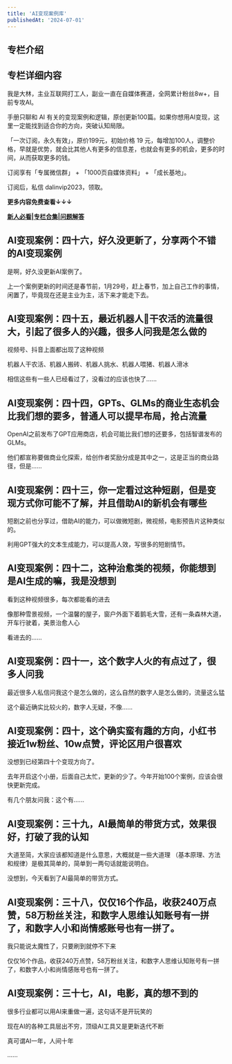 ```yaml
---
title: 'AI变现案例库'
publishedAt: '2024-07-01'
---
```


## 专栏介绍

**专栏详细内容**
----------

我是大林，主业互联网打工人，副业一直在自媒体赛道，全网累计粉丝8w+，目前专攻AI。

手册只聊和 AI 有关的变现案例和逻辑，原创更新100篇。如果你想用AI变现，这里一定能找到适合你的方向，突破认知局限。

「一次订阅，永久有效」，原价199元，初始价格 19 元，每增加100人，调整价格，早就是优势，就会比其他人有更多的信息差，也就会有更多的机会，更多的时间，从而获取更多的钱。

订阅享有「专属微信群」 + 「1000页自媒体资料」 + 「成长基地」。

订阅后，私信 dalinvip2023，领取。

**更多内容免费查看↓↓↓**

[**新人必看|专栏合集|问题解答**](https://xiaobot.net/post/38790c79-bc42-4cb3-a053-6630261b5e7f?refer=e53811e8-53e4-4a62-b8a6-e908daf180e3)



## AI变现案例：四十六，好久没更新了，分享两个不错的AI变现案例
是啊，好久没更新AI案例了。

上一个案例更新的时间还是春节前，1月29号，赶上春节，加上自己工作的事情，闲置了，毕竟现在还是主业为主，活下来才能走下去。



## AI变现案例：四十五，最近机器人🤖干农活的流量很大，引起了很多人的兴趣，很多人问我是怎么做的
视频号、抖音上面都出现了这种视频

机器人干农活、机器人搬砖、机器人挑水、机器人喂猪、机器人滑冰

相信这些有一些人已经看过了，没看过的应该也快了......

## AI变现案例：四十四，GPTs、GLMs的商业生态机会比我们想的要多，普通人可以提早布局，抢占流量
OpenAI之前发布了GPT应用商店，机会可能比我们想的还要多，包括智谱发布的GLMs。

他们都宣称要做商业化探索，给创作者奖励分成是其中之一，这是正当的商业路径，但是......

## AI变现案例：四十三，你一定看过这种短剧，但是变现方式你可能不了解，并且借助AI的新机会有哪些
短剧之前也分享过，借助AI的能力，可以做微短剧，微视频，电影预告片这种类似的。

利用GPT强大的文本生成能力，可以提高人效，写很多的短剧情节。

## AI变现案例：四十二，这种治愈类的视频，你能想到是AI生成的嘛，我是没想到
看到这种视频很多，每次都能看的进去

像那种雪景视频，一个温馨的屋子，窗户外面下着鹅毛大雪，还有一条森林大道，开车行驶着，美景治愈人心

看进去的......

## AI变现案例：四十一，这个数字人火的有点过了，很多人问我
最近很多人私信问我这个是怎么做的，这么自然的数字人是怎么做的，流量这么猛

这个最近确实比较火的，数字人无疑，不像......

## AI变现案例：四十，这个确实蛮有趣的方向，小红书接近1w粉丝、10w点赞，评论区用户很喜欢
没想到已经第四十个变现方向了。

去年开启这个小册，后面自己太忙，更新的少了。今年开始100个案例，应该会很快更新完成。

有几个朋友问我：这个有......

## AI变现案例：三十九，AI最简单的带货方式，效果很好，打破了我的认知
大道至简，大家应该都知道是什么意思，大概就是一些大道理 （基本原理、方法和规律）是极其简单的，简单到一两句话就能说明白。

没想到，今天看到了AI最简单的带货方式。

## AI变现案例：三十八，仅仅16个作品，收获240万点赞，58万粉丝关注，和数字人思维认知账号有一拼了，和数字人小和尚情感账号也有一拼了。
我只能说太魔性了，只要刷到就停不下来

仅仅16个作品，收获240万点赞，58万粉丝关注，和数字人思维认知账号有一拼了，和数字人小和尚情感账号也有一拼了。



## AI变现案例：三十七，AI，电影，真的想不到的
很多行业都可以用AI来重做一遍，这句话不是开玩笑的

现在AI的各种工具层出不穷，顶级AI工具又是更新迭代不断

真可谓AI一年，人间十年

......